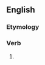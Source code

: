 ==English==

===Etymology===
{{suffix|en|chasten|eth}}

===Verb===
{{head|en|verb form}}

# {{en-archaic third-person singular of|chasten}}
